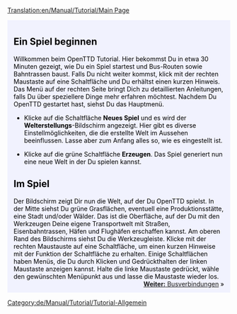 [[Translation:en/Manual/Tutorial/Main Page]]

{{en/Tabs|5|1
|de/Manual/Tutorial/Tutorial|1. Spiel beginnen<!--
-->|de/Manual/Tutorial/Busverbindungen|2. Busverbindungen<!--
-->|de/Manual/Tutorial/Zugverbindungen|3. Zugverbindungen<!--
-->|de/Manual/Tutorial/Flugzeugverbindungen|4. Flugzeugverbindungen<!--
-->|de/Manual/Tutorial/Abschluss|5. Abschluss}}
<div style="padding:.5em 1em 1em 1em; border-top:none; background-color:#f1f2fe; color:#000;">
{{de/Manual/Tutorial/Tutorial}}
[[Category:de/Manual/Tutorial/Tutorial-Allgemein]]

== Ein Spiel beginnen ==
Willkommen beim OpenTTD Tutorial. Hier bekommst Du in etwa 30 Minuten gezeigt, wie Du ein Spiel startest und Bus-Routen sowie Bahntrassen baust. Falls Du nicht weiter kommst, klick mit der rechten Maustaste auf eine Schaltfläche und Du erhältst einen kurzen Hinweis. Das Menü auf der rechten Seite bringt Dich zu detaillierten Anleitungen, falls Du über speziellere Dinge mehr erfahren möchtest. {{en/Phototable|[[File:de/Manual/Main menu new game.png]]|Hauptmenü von OpenTTD|center}} Nachdem Du OpenTTD gestartet hast, siehst Du das Hauptmenü.

* Klicke auf die Schaltfläche '''Neues Spiel''' und es wird der '''Welterstellungs'''-Bildschirm angezeigt. Hier gibt es diverse Einstellmöglichkeiten, die die erstellte Welt im Aussehen beeinflussen. Lasse aber zum Anfang alles so, wie es eingestellt ist.
{{en/Phototable|[[File:de/Manual/Worldgenerationdialog.png]]|Der Welterstellungs-Bildschirm. Die vier Bilder am oberen Rand ermöglichen es, das Klima zu ändern, lassen aber fürs Erste alles unverändert.|center}}

* Klicke auf die grüne Schaltfläche '''Erzeugen'''. Das Spiel generiert nun eine neue Welt in der Du spielen kannst.

== Im Spiel ==
{{en/Phototable|[[File:en/Manual/Tutorial/Aftergamestart.png]]|Direkt nachdem Du eine neue Welt erzeugt hast.|right}}
Der Bildschirm zeigt Dir nun die Welt, auf der Du OpenTTD spielst. In der Mitte siehst Du grüne Grasflächen, eventuell eine Produktionsstätte, eine Stadt und/oder Wälder. Das ist die Oberfläche, auf der Du mit den Werkzeugen Deine eigene Transportwelt mit Straßen, Eisenbahntrassen, Häfen und Flughäfen erschaffen kannst. Am oberen Rand des Bildschirms siehst Du die Werkzeugleiste. Klicke mit der rechten Maustauste auf eine Schaltfläche, um einen kurzen Hinweise mit der Funktion der Schaltfläche zu erhalten. Einige Schaltflächen haben Menüs, die Du durch Klicken und Gedrückthalten der linken Maustaste anzeigen kannst. Halte die linke Maustaste gedrückt, wähle den gewünschten Menüpunkt aus und lasse die Maustaste wieder los.
<br style="clear:both;">
<span style="float: right">[[de/Manual/Tutorial/Busverbindungen|'''Weiter:''' Busverbindungen]] &raquo;</span>
</div>